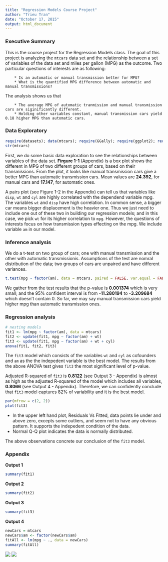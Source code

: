 ```yaml
---
title: "Regression Models Course Project"
author: "Trieu Tran"
date: "October 17, 2015"
output: html_document
---
```


### Executive Summary
This is the course project for the Regression Models class. The goal of this project is analyzing the <code>mtcars</code> data set and the relationship between a set of variables of the data set and miles per gallon (MPG) as the outcome.  Two particular questions of interests are as following:

        * Is an automatic or manual transmission better for MPG?
        * What is the quantified MPG difference between automatic and manual transmissions?

The analysis shows us that 

        * The average MPG of automatic tranmission and manual transmission cars are siginificantly different. 
        * Holding other variables constant, manual transmission cars yield 0.18 higher MPG than automatic cars. 

### Data Exploratory
```r
require(datasets); data(mtcars); require(GGally); require(ggplot2); require(car)
str(mtcars)
```
First, we do some basic data exploration to see the relationships between variables of the data set. <strong>Firgure 1-1</strong> (Appendix) is a box plot shows the different in MPG of two different groups of cars, based on their transmissions.  From the plot, it looks like manual transmission cars give a better MPG than automatic transmission cars.  Mean values are <strong>24.392</strong>, for manual cars and <strong>17.147</strong>, for automatic ones.

A pairs plot (see Figure 1-2 in the Appendix) can tell us that variables like <code>disp</code>, <code>wt</code> and <code>cyl</code> are highly correlated with the dependend variable mpg.  The variables <code>wt</code> and <code>disp</code> have high correlation.  In common sense, a bigger car means bigger displacement is the heavier one.  Thus we just need to include one out of these two in building our regression models; and in this case, we pick <code>wt</code> for its higher correlation to <code>mpg</code>.  However, the questions of interests focus on how transmission types effecting on the mpg.  We include variable  <code>am</code> in our model. 

### Inference analysis
We do a t-test on two group of cars; one with manual transmission and the other with automatic transmissionis.  Assumptions of the test are nomral distribution of the data; two groups of cars are unpaired and have different variances.
```r
t.test(mpg ~ factor(am), data = mtcars, paired = FALSE, var.equal = FALSE, alternative="two.sided")
```
We gather from the test results that the p-value is <strong>0.001374</strong> which is very small; and the 95% confident interval is from <strong>-11.280194</strong>  to <strong>-3.209684</strong> which doesn't contain 0.  So far, we may say manual transmission cars yield higher mpg than automatic transmission ones.

### Regression analysis
```r
# nesting models
fit1 <- lm(mpg ~ factor(am), data = mtcars)
fit2 <- update(fit1, mpg ~ factor(am) + wt)
fit3 <- update(fit1, mpg ~ factor(am) + wt + cyl)
anova(fit1, fit2, fit3)
```
The <code>fit3</code> model which consists of the variables <code>wt</code> and <code>cyl</code> as cofounders and <code>am</code> as the the indepedent variable is the best model.  The results from the above ANOVA test gives <code>fit3</code> the most significant level of p-value.

Adjusted R-squared of <code>fit3</code> is <strong>0.8122</strong> (see Output 3 - Appendix) is almost as high as the adjusted R-squared of the model which includes all variables, <strong>0.8066</strong> (see Output 4 - Appendix).  Therefore, we can confidently conclude that <code>fit3</code> model captures 82% of variability and it is the best model.

```r
par(mfrow = c(2, 2))
plot(fit3)
```

- In the upper left hand plot, Residuals Vs Fitted, data points lie under and above zero, excepts some outliers, and seem not to have any obvious pattern. It supports the indepedent condition of the data.
- Normal Q-Q plot indicates the data is normally distributed.

The above observations concrete our conclusion of the <code>fit3</code> model.

### Appendix
<strong>Output 1</strong>
```r
summary(fit1)
```

<strong>Output 2</strong>
```r
summary(fit2)
```

<strong>Output 3</strong>
```r
summary(fit3)
```

<strong>Output 4</strong>
```r
newCars = mtcars
newCars$am <- factor(newCars$am)
fitAll <- lm(mpg ~ ., data = newCars)
summary(fitAll)
```
![](figures/boxplot.png)
![](figures/pairsplot.png)